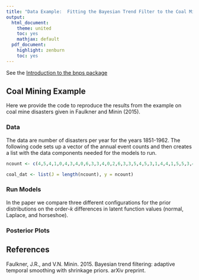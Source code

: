 ```yaml
---
title: "Data Example:  Fitting the Bayesian Trend Filter to the Coal Mine Disaster Data"
output:
  html_document:
    theme: united
    toc: yes
    mathjax: default
  pdf_document:
    highlight: zenburn
    toc: yes
---
```




See the [Introduction to the bnps package](introduction.Rmd)

## Coal Mining Example
Here we provide the code to reproduce the results from the example on coal mine disasters given in Faulkner and Minin (2015).  


### Data

The data are number of disasters per year for the years 1851-1962.  The following code sets up a vector of the annual event counts and then creates a list with the data components needed for the models to run.

```r
ncount <- c(4,5,4,1,0,4,3,4,0,6,3,3,4,0,2,6,3,3,5,4,5,3,1,4,4,1,5,5,3,4,2,5,2,2,3,4,2,1,3,2,2,1,1,1,1,3,0,0,1,0,1,1,0,0,3,1,0,3,2,2,0,1,1,1,0,1,0,1,0,0,0,2,1,0,0,0,1,1,0,2,3,3,1,1,2,1,1,1,1,2,3,3,0,0,0,1,4,0,0,0,1,0,0,0,0,0,1,0,0,1,0,1)

coal_dat <- list(J = length(ncount), y = ncount)

```

### Run Models

In the paper we compare three different configurations for the prior distributions on the order-*k* differences in latent function values (normal, Laplace, and horseshoe).





### Posterior Plots



## References

Faulkner, J.R., and V.N. Minin.  2015.  Bayesian trend filtering: adaptive temporal smoothing with shrinkage priors. arXiv preprint.




